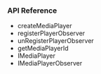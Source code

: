 <PlatformWrapper platform="android">
        
### API Reference

* <Link to = "{{global.API_REF_ANDROID_ROOT}}/class_irtcengine.html#api_irtcengine_createmediaplayer">createMediaPlayer</Link>
* <Link to = "{{global.API_REF_ANDROID_ROOT}}/class_imediaplayer.html#api_irtcengine_imediaplayer_registerplayersourceobserver">registerPlayerObserver</Link>
* <Link to = "{{global.API_REF_ANDROID_ROOT}}/class_imediaplayer.html#api_irtcengine_imediaplayer_unregisterplayersourceobserver">unRegisterPlayerObserver</Link>
* <Link to = "{{global.API_REF_ANDROID_ROOT}}/class_imediaplayer.html#api_irtcengine_imediaplayer_getmediaplayerid">getMediaPlayerId</Link>
* <Link to = "{{global.API_REF_ANDROID_ROOT}}/class_imediaplayer.html">IMediaPlayer</Link>
* <Link to = "{{global.API_REF_ANDROID_ROOT}}/class_imediaplayersourceobserver.html#class_imediaplayersourceobserver">IMediaPlayerObserver</Link>

</PlatformWrapper>

